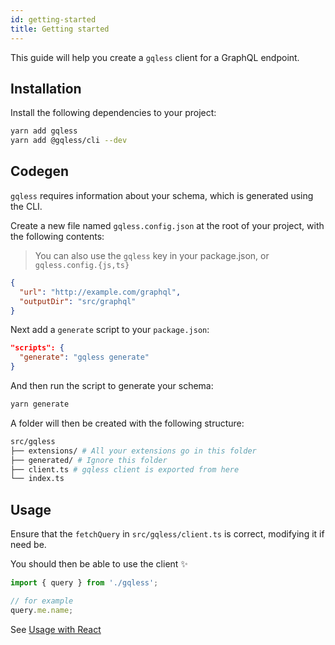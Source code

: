 ```yaml
---
id: getting-started
title: Getting started
---
```


This guide will help you create a `gqless` client for a GraphQL endpoint.

## Installation

Install the following dependencies to your project:

```bash yarn2npm
yarn add gqless
yarn add @gqless/cli --dev
```

## Codegen

`gqless` requires information about your schema, which is generated using the CLI.

Create a new file named `gqless.config.json` at the root of your project, with the following contents:

> You can also use the `gqless` key in your package.json, or `gqless.config.{js,ts}`

```json
{
  "url": "http://example.com/graphql",
  "outputDir": "src/graphql"
}
```

Next add a `generate` script to your `package.json`:

```json
"scripts": {
  "generate": "gqless generate"
}
```

And then run the script to generate your schema:

```bash yarn2npm
yarn generate
```

A folder will then be created with the following structure:

```bash
src/gqless
├── extensions/ # All your extensions go in this folder
├── generated/ # Ignore this folder
├── client.ts # gqless client is exported from here
└── index.ts
```

## Usage

Ensure that the `fetchQuery` in `src/gqless/client.ts` is correct, modifying it if need be.

You should then be able to use the client ✨

```ts
import { query } from './gqless';

// for example
query.me.name;
```

See [Usage with React](/react/basic-usage)
